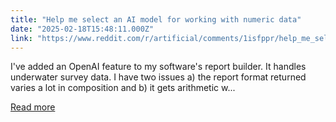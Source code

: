 ```yaml
---
title: "Help me select an AI model for working with numeric data"
date: "2025-02-18T15:48:11.000Z"
link: "https://www.reddit.com/r/artificial/comments/1isfppr/help_me_select_an_ai_model_for_working_with/"
---
```


I've added an OpenAI feature to my software's report builder. It handles underwater survey data. I have two issues a) the report format returned varies a lot in composition and b) it gets arithmetic w...

[Read more](https://www.reddit.com/r/artificial/comments/1isfppr/help_me_select_an_ai_model_for_working_with/)

